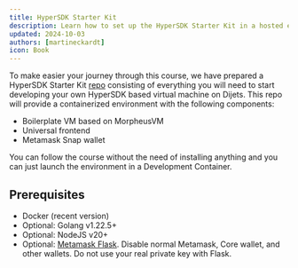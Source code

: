```yaml
---
title: HyperSDK Starter Kit
description: Learn how to set up the HyperSDK Starter Kit in a hosted environment on Github.
updated: 2024-10-03
authors: [martineckardt]
icon: Book
---
```



To make easier your journey through this course, we have prepared a HyperSDK Starter Kit [repo](https://github.com/Dijets-Inc/hypersdk-starter-kit) consisting of everything you will need to start developing your own HyperSDK based virtual machine on Dijets. This repo will provide a containerized environment with the following components:

- Boilerplate VM based on MorpheusVM
- Universal frontend
- Metamask Snap wallet

You can follow the course without the need of installing anything and you can just launch the environment in a Development Container.

## Prerequisites
- Docker (recent version)
- Optional: Golang v1.22.5+
- Optional: NodeJS v20+
- Optional: [Metamask Flask](https://chromewebstore.google.com/detail/metamask-flask-developmen/ljfoeinjpaedjfecbmggjgodbgkmjkjk). Disable normal Metamask, Core wallet, and other wallets. Do not use your real private key with Flask.
